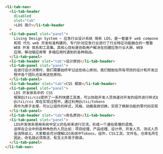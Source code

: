 ```html
<li-tab-nav>
  <li-tab-header
    disabled
    slot="tab"
    >LDS 简介</li-tab-header
  >
  <li-tab-panel slot="panel">
    Living Design System — 应急行业设计系统 简称 LDS，是一套基于 web component
    和现 代化 web 开发标准构建的、专门针对应急行业进行了行业特征功能融合的一整套
    WEB 开发 体系和工具集。其核心目标是协助用户解决在创建应急行业大屏、WEB
    应用、移动端应用等 多端应用时遇到的各种挑战。
  </li-tab-panel>
  <li-tab-header slot="tab">设计原则</li-tab-header>
  <li-tab-panel slot="panel">
    在进行设计决策时，我们需要始终牢记这些核心原则，我们鼓励在所有项目的设计和开发过
    程中各个团队也采用这些原则。
  </li-tab-panel>
  <li-tab-header slot="tab">CSS 框架</li-tab-header>
  <li-tab-panel slot="panel">
    LDS 开发体系中的 CSS
    框架@itsi/css提供了一系列快捷工具类，可以协助开发人员快速对开发的组件进行样式处理。
    @itsi/css 库在实现过程中，通过利用@itsi/tokens
    库作为原子支撑，可以让组件的样式，风格，动画高效切换，实现了换肤功能的零代码实现
  </li-tab-panel>
  <li-tab-header slot="tab">命名原则</li-tab-header>
  <li-tab-panel slot="panel">
    LDS开发体系使用系统中定义的名称来进行交流，形成一个通俗易懂的语境。
    这样在企业中的各种角色的人员比如：项目经理、产品经理、设计师、开发人员、测试人员、部署人员、售后支持等进行沟通交流的时候，
    会消除歧义。大家都会充分理解LDS系统中Tokens，组件，CSS工具，文件名，仓库名所包含的各种含义。
    因此，命名就必须简洁、有含义并易于朗读。
  </li-tab-panel>
</li-tab-nav>
```
